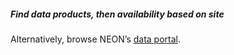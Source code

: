 ##### Find data products, then availability based on site

Alternatively, browse NEON's [data portal](http://data.neonscience.org/static/browse.html).

